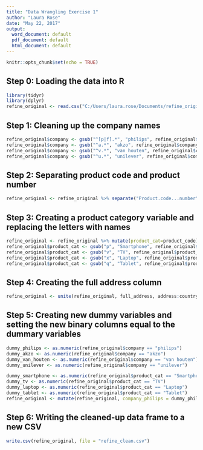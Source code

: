 ---
title: "Data Wrangling Exercise 1"
author: "Laura Rose"
date: "May 22, 2017"
output:
  word_document: default
  pdf_document: default
  html_document: default
---

```{r setup, include=FALSE}
knitr::opts_chunk$set(echo = TRUE)
```

## Step 0: Loading the data into R


```{r message=FALSE, warning=FALSE}
library(tidyr)
library(dplyr)
refine_original <- read.csv("C:/Users/laura.rose/Documents/refine_original.csv")
```

## Step 1: Cleaning up the company names

```{r}
refine_original$company <- gsub("^[p|f].*", "philips", refine_original$company, ignore.case = TRUE)
refine_original$company <- gsub("^a.*", "akzo", refine_original$company, ignore.case = TRUE)
refine_original$company <- gsub("^v.*", "van houten", refine_original$company, ignore.case = TRUE)
refine_original$company <- gsub("^u.*", "unilever", refine_original$company, ignore.case = TRUE)
```

## Step 2: Separating product code and product number

```{r}
refine_original <- refine_original %>% separate("Product.code...number", c("product_code", "product_number"), sep = "-")
```

## Step 3: Creating a product category variable and replacing the letters with names

```{r}
refine_original <- refine_original %>% mutate(product_cat=product_code)
refine_original$product_cat <- gsub("p", "Smartphone", refine_original$product_cat)
refine_original$product_cat <- gsub("v", "TV", refine_original$product_cat)
refine_original$product_cat <- gsub("x", "Laptop", refine_original$product_cat)
refine_original$product_cat <- gsub("q", "Tablet", refine_original$product_cat)
```

## Step 4: Creating the full address column

```{r}
refine_original <- unite(refine_original, full_address, address:country, sep = ",", remove = FALSE)
```

## Step 5: Creating new dummy variables and setting the new binary columns equal to the dummary variables
```{r}
dummy_philips <- as.numeric(refine_original$company == "philips")
dummy_akzo <- as.numeric(refine_original$company == "akzo")
dummy_van_houten <- as.numeric(refine_original$company == "van houten")
dummy_unilever <- as.numeric(refine_original$company == "unilever")

dummy_smartphone <- as.numeric(refine_original$product_cat == "Smartphone")
dummy_tv <- as.numeric(refine_original$product_cat == "TV")
dummy_laptop <- as.numeric(refine_original$product_cat == "Laptop")
dummy_tablet <- as.numeric(refine_original$product_cat == "Tablet")
refine_original <- mutate(refine_original, company_philips = dummy_philips, company_akzo = dummy_akzo, company_van_houten = dummy_van_houten, company_unilever = dummy_unilever, product_smartphone = dummy_smartphone, product_TV = dummy_tv, product_laptop = dummy_laptop, product_tablet = dummy_tablet)
```

## Step 6: Writing the cleaned-up data frame to a new CSV
```{r}
write.csv(refine_original, file = "refine_clean.csv")
```
